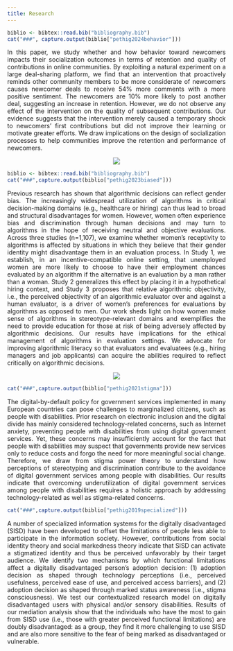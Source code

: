```yaml
---
title: Research
---
```


```r
biblio <- bibtex::read.bib("bibliography.bib")
cat("###", capture.output(biblio["pethig2024behavior"]))
```

<p align="justify">In this paper, we study whether and how behavior toward newcomers impacts their socialization outcomes in terms of retention and quality of contributions in online communities. By exploiting a natural experiment on a large deal-sharing platform, we find that an intervention that proactively reminds other community members to be more considerate of newcomers causes newcomer deals to receive 54% more comments with a more positive sentiment. The newcomers are 10% more likely to post another deal, suggesting an increase in retention. However, we do not observe any effect of the intervention on the quality of subsequent contributions. Our evidence suggests that the intervention merely caused a temporary shock to newcomers’ first contributions but did not improve their learning or motivate greater efforts. We draw implications on the design of socialization processes to help communities improve the retention and performance of newcomers.</font></p>

<p align="center"><img src="/about/nudge.png" style="max-width:100%"></p>

```r
biblio <- bibtex::read.bib("bibliography.bib")
cat("###",capture.output(biblio["pethig2023biased"]))
```

<p align="justify">Previous research has shown that algorithmic decisions can reflect gender bias. The increasingly widespread utilization of algorithms in critical decision-making domains (e.g., healthcare or hiring) can thus lead to broad and structural disadvantages for women. However, women often experience bias and discrimination through human decisions and may turn to algorithms in the hope of receiving neutral and objective evaluations. Across three studies (n=1,107), we examine whether women's receptivity to algorithms is affected by situations in which they believe that their gender identity might disadvantage them in an evaluation process. In Study 1, we establish, in an incentive-compatible online setting, that unemployed women are more likely to choose to have their employment chances evaluated by an algorithm if the alternative is an evaluation by a man rather than a woman. Study 2 generalizes this effect by placing it in a hypothetical hiring context, and Study 3 proposes that relative algorithmic objectivity, i.e., the perceived objectivity of an algorithmic evaluator over and against a human evaluator, is a driver of women's preferences for evaluations by algorithms as opposed to men. Our work sheds light on how women make sense of algorithms in stereotype-relevant domains and exemplifies the need to provide education for those at risk of being adversely affected by algorithmic decisions. Our results have implications for the ethical management of algorithms in evaluation settings. We advocate for improving algorithmic literacy so that evaluators and evaluatees (e.g., hiring managers and job applicants) can acquire the abilities required to reflect critically on algorithmic decisions.
</font></p>

<p align="center"><img src="/about/bias.png" style="max-width:55%"></p>

```r
cat("###",capture.output(biblio["pethig2021stigma"]))
```

<p align="justify">The digital-by-default policy for government services implemented in many European countries can pose challenges to marginalized citizens, such as people with disabilities. Prior research on electronic inclusion and the digital divide has mainly considered technology-related concerns, such as Internet anxiety, preventing people with disabilities from using digital government services. Yet, these concerns may insufficiently account for the fact that people with disabilities may suspect that governments provide new services only to reduce costs and forgo the need for more meaningful social change. Therefore, we draw from stigma power theory to understand how perceptions of stereotyping and discrimination contribute to the avoidance of digital government services among people with disabilities. Our results indicate that overcoming underutilization of digital government services among people with disabilities requires a holistic approach by addressing technology-related as well as stigma-related concerns.
</font></p>

```r
cat("###",capture.output(biblio["pethig2019specialized"]))
```

<p align="justify">A number of specialized information systems for the digitally disadvantaged (SISD) have been developed to offset the limitations of people less able to participate in the information society. However, contributions from social identity theory and social markedness theory indicate that SISD can activate a stigmatized identity and thus be perceived unfavorably by their target audience. We identify two mechanisms by which functional limitations affect a digitally disadvantaged person’s adoption decision: (1) adoption decision as shaped through technology perceptions (i.e., perceived usefulness, perceived ease of use, and perceived access barriers), and (2) adoption decision as shaped through marked status awareness (i.e., stigma consciousness). We test our contextualized research model on digitally disadvantaged users with physical and/or sensory disabilities. Results of our mediation analysis show that the individuals who have the most to gain from SISD use (i.e., those with greater perceived functional limitations) are doubly disadvantaged: as a group, they find it more challenging to use SISD and are also more sensitive to the fear of being marked as disadvantaged or vulnerable.
</font></p>
